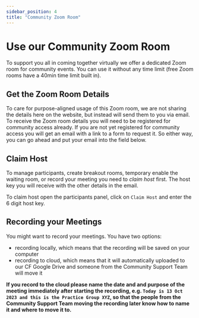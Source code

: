 ```yaml
---
sidebar_position: 4
title: "Community Zoom Room"
---
```



# Use our Community Zoom Room

To support you all in coming together virtually we offer a dedicated Zoom room for community events. You can use it without any time limit (free Zoom rooms have a 40min time limit built in). 

## Get the Zoom Room Details
To care for purpose-aligned usage of this Zoom room, we are not sharing the details here on the website, but instead will send them to you via email. To receive the Zoom room details you will need to be registered for community access already. If you are not yet registered for community access you will get an email with a link to a form to request it. So either way, you can go ahead and put your email into the field below.


<center>
<AccessThroughEmail scriptUrl='https://script.google.com/macros/s/AKfycbzZ9stf49GnXWxqzQHi7JEUNR06p9JVZj6qJpwuigRxV3OK0BhjJg-41_B6IvQWMccY/exec' buttonText='Send me the Zoom Room Details' spreadsheetId='1a7srw36BeyI0VQ7siw_jc8IMHkc32-PUsj-1QuyHPII' sheetName='response-zoom-details'/>
</center>


## Claim Host

To manage participants, create breakout rooms, temporary enable the waiting room, or record your meeting you need to *claim host* first. The host key you will receive with the other details in the email.

To claim host open the participants panel, click on `Claim Host` and enter the 6 digit host key. 

## Recording your Meetings

You might want to record your meetings. You have two options:
- recording locally, which means that the recording will be saved on your computer
- recording to cloud, which means that it will automatically uploaded to our CF Google Drive and someone from the Community Support Team will move it

**If you record to the cloud please name the date and and purpose of the meeting immediately after starting the recording, e.g. `Today is 13 Oct 2023 and this is the Practice Group XYZ`, so that the people from the Community Support Team moving the recording later know how to name it and where to move it to.**

